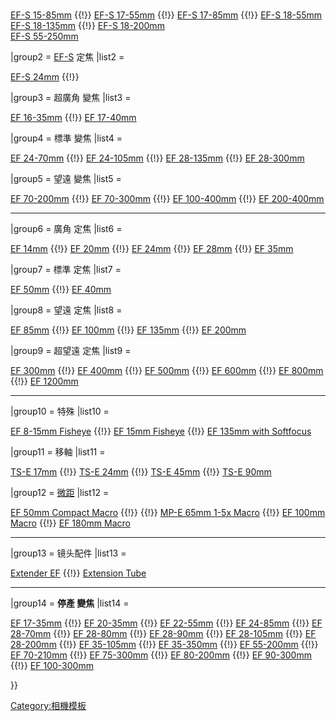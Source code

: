 {{Navbox
|name = Canon EF lenses
|state = {{{state|uncollapsed}}}
|title = [[佳能]] [[佳能EF接環鏡頭|EF]]/[[佳能EF-S接環鏡頭|EF-S]] [[鏡頭]]

|group1 = [[佳能EF-S接環鏡頭|EF-S]] 變焦
|list1 = <div>
[[佳能 EF-S 10-22mm 鏡頭|EF-S 10-22mm]]
{{!}}{{Link-en|EF-S 10-18mm|Canon EF-S 10–18mm lens}}<br/>
[[佳能 EF-S 15-85mm 鏡頭|EF-S 15-85mm]]
{{!}} [[佳能 EF-S 17-55mm 鏡頭|EF-S 17-55mm]]
{{!}} [[佳能 EF-S 17-85mm 鏡頭|EF-S 17-85mm]]
{{!}} [[佳能 EF-S 18-55mm 鏡頭|EF-S 18-55mm]]<br/>
[[佳能 EF-S 18-135mm 鏡頭|EF-S 18-135mm]]
{{!}} [[佳能 EF-S 18-200mm 鏡頭|EF-S 18-200mm]]<br/>
[[佳能 EF-S 55-250mm 鏡頭|EF-S 55-250mm]]
</div>

|group2 = [[佳能EF-S接環鏡頭|EF-S]] 定焦
|list2 = <div>
[[佳能EF-S 24mm f/2.8 STM|EF-S 24mm]]
{{!}}{{Link-en|EF-S 60mm Macro|Canon EF-S 60mm f/2.8 Macro USM lens}}
</div>

|group3 = 超廣角 變焦
|list3 = <div>
[[佳能 EF 16-35mm 鏡頭|EF 16-35mm]]
{{!}} [[佳能 EF 17-40mm 鏡頭|EF 17-40mm]]
</div>

|group4 = 標準 變焦
|list4 = <div>
[[佳能 EF 24-70mm 鏡頭|EF 24-70mm]]
{{!}} [[佳能 EF 24-105mm 鏡頭|EF 24-105mm]]
{{!}} [[佳能 EF 28-135mm 鏡頭|EF 28-135mm]]
{{!}} [[佳能 EF 28-300mm 鏡頭|EF 28-300mm]]
</div>

|group5 = 望遠 變焦
|list5 = <div>
[[佳能 EF 70-200mm 鏡頭|EF 70-200mm]]
{{!}} [[佳能 EF 70-300mm 鏡頭|EF 70-300mm]]
{{!}} [[佳能 EF 100-400mm 鏡頭|EF 100-400mm]]
{{!}} [[佳能 EF 200-400mm 鏡頭|EF 200-400mm]]
</div>

----
|group6 = 廣角 定焦
|list6 = <div>
[[佳能 EF 14mm 鏡頭|EF 14mm]]
{{!}} [[佳能 EF 20mm 鏡頭|EF 20mm]]
{{!}} [[佳能 EF 24mm 鏡頭|EF 24mm]]
{{!}} [[佳能 EF 28mm 鏡頭|EF 28mm]]
{{!}} [[佳能 EF 35mm 鏡頭|EF 35mm]]
</div>

|group7 = 標準 定焦
|list7 = <div>
[[佳能 EF 50mm 鏡頭|EF 50mm]]
{{!}} [[佳能 EF 40mm 鏡頭|EF 40mm]]
</div>

|group8 = 望遠 定焦
|list8 = <div>
[[佳能 EF 85mm 鏡頭|EF 85mm]]
{{!}} [[佳能 EF 100mm 鏡頭|EF 100mm]]
{{!}} [[佳能 EF 135mm 鏡頭|EF 135mm]]
{{!}} [[佳能 EF 200mm 鏡頭|EF 200mm]]
</div>

|group9 = 超望遠 定焦
|list9 = <div>
[[佳能 EF 300mm 鏡頭|EF 300mm]]
{{!}} [[佳能 EF 400mm 鏡頭|EF 400mm]]
{{!}} [[佳能 EF 500mm 鏡頭|EF 500mm]]
{{!}} [[佳能 EF 600mm 鏡頭|EF 600mm]]
{{!}} [[佳能 EF 800mm 鏡頭|EF 800mm]]
{{!}} [[佳能 EF 1200mm 鏡頭|EF 1200mm]]
</div>

----
|group10 = 特殊
|list10 = <div>
[[佳能 EF 8-15mm 鏡頭|EF 8-15mm Fisheye]]
{{!}} [[佳能 EF 15mm 鏡頭|EF 15mm Fisheye]]
{{!}} [[佳能 EF 135mm 鏡頭|EF 135mm with Softfocus]]
</div>

|group11 = 移軸
|list11 = <div>
[[佳能 TS-E 17mm 鏡頭|TS-E 17mm]]
{{!}} [[佳能 TS-E 24mm 鏡頭|TS-E 24mm]]
{{!}} [[佳能 TS-E 45mm 鏡頭|TS-E 45mm]]
{{!}} [[佳能 TS-E 90mm 鏡頭|TS-E 90mm]]
</div>

|group12 = [[Macro photography|微距]]
|list12 = <div>
[[佳能 EF 50mm f/2.5 Compact Macro 鏡頭|EF 50mm Compact Macro]]
{{!}} {{Link-en|EF-S 60mm Macro|Canon EF-S 60mm f/2.8 Macro USM lens}}
{{!}} [[佳能 MP-E 65mm f/2.8 1-5x Macro 鏡頭|MP-E 65mm 1-5x Macro]]
{{!}} [[佳能 EF 100mm 鏡頭|EF 100mm Macro]]
{{!}} [[佳能 EF 180mm f/3.5L Macro USM 鏡頭|EF 180mm Macro]]
</div>

----
|group13 = 镜头配件
|list13 = <div>
[[佳能 Extender EF|Extender EF]]
{{!}} [[佳能 Extension Tube|Extension Tube]]
</div>

----
|group14 = '''停產 變焦'''
|list14 = <div>
[[佳能 EF 17-35mm 鏡頭|EF 17-35mm]]
{{!}} [[佳能 EF 20-35mm 鏡頭|EF 20-35mm]]
{{!}} [[佳能 EF 22-55mm 鏡頭|EF 22-55mm]]
{{!}} [[佳能 EF 24-85mm 鏡頭|EF 24-85mm]]
{{!}} [[佳能 EF 28-70mm 鏡頭|EF 28-70mm]]
{{!}} [[佳能 EF 28-80mm 鏡頭|EF 28-80mm]]
{{!}} [[佳能 EF 28-90mm 鏡頭|EF 28-90mm]]
{{!}} [[佳能 EF 28-105mm 鏡頭|EF 28-105mm]]
{{!}} [[佳能 EF 28-200mm 鏡頭|EF 28-200mm]]
{{!}} [[佳能 EF 35-105mm 鏡頭|EF 35-105mm]]
{{!}} [[佳能 EF 35-350mm 鏡頭|EF 35-350mm]]
{{!}} [[佳能 EF 55-200mm 鏡頭|EF 55-200mm]]
{{!}} [[佳能 EF 70-210mm 鏡頭|EF 70-210mm]]
{{!}} [[佳能 EF 75-300mm 鏡頭|EF 75-300mm]]
{{!}} [[佳能 EF 80-200mm 鏡頭|EF 80-200mm]]
{{!}} [[佳能 EF 90-300mm 鏡頭|EF 90-300mm]]
{{!}} [[佳能 EF 100-300mm 鏡頭|EF 100-300mm]]
</div>

}}<noinclude>
[[Category:相機模板]]
</noinclude>